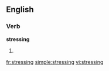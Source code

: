==English==

===Verb===
'''stressing'''

# {{present participle of|stress}}

[[fr:stressing]]
[[simple:stressing]]
[[vi:stressing]]